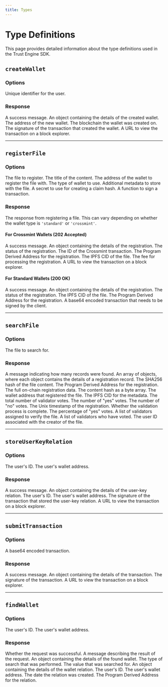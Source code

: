 ```yaml
---
title: Types
---
```


# Type Definitions

This page provides detailed information about the type definitions used in the Trust Engine SDK.

## `createWallet`

### Options

<ResponseField name="userID" type="string" required>
  Unique identifier for the user.
</ResponseField>

### Response

<ResponseField name="message" type="string">
  A success message.
</ResponseField>

<ResponseField name="details" type="object">
  An object containing the details of the created wallet.
  <Expandable>
    <ResponseField name="walletAddress" type="string">
      The address of the new wallet.
    </ResponseField>
    <ResponseField name="chain" type="string">
      The blockchain the wallet was created on.
    </ResponseField>
    <ResponseField name="transactionSignature" type="string">
      The signature of the transaction that created the wallet.
    </ResponseField>
    <ResponseField name="explorerUrl" type="string">
      A URL to view the transaction on a block explorer.
    </ResponseField>
  </Expandable>
</ResponseField>

---

## `registerFile`

### Options

<ResponseField name="file" type="File" required>
  The file to register.
</ResponseField>

<ResponseField name="contentTitle" type="string" required>
  The title of the content.
</ResponseField>

<ResponseField name="walletAddress" type="string" required>
  The address of the wallet to register the file with.
</ResponseField>

<ResponseField name="walletType" type="'standard' | 'crossmint'" required>
  The type of wallet to use.
</ResponseField>

<ResponseField name="metadata" type="string" optional>
  Additional metadata to store with the file.
</ResponseField>

<ResponseField name="secret" type="string" optional>
  A secret to use for creating a claim hash.
</ResponseField>

<ResponseField name="signTransaction" type="(transaction: Transaction) => Promise<Transaction>" optional>
  A function to sign a transaction.
</ResponseField>

### Response

The response from registering a file. This can vary depending on whether the wallet type is `'standard'` or `'crossmint'`.

#### For Crossmint Wallets (202 Accepted)

<ResponseField name="message" type="string">
  A success message.
</ResponseField>

<ResponseField name="details" type="object">
  An object containing the details of the registration.
  <Expandable>
    <ResponseField name="status" type="string">
      The status of the registration.
    </ResponseField>
    <ResponseField name="crossmintTransactionId" type="string">
      The ID of the Crossmint transaction.
    </ResponseField>
    <ResponseField name="contentRegistrationPDA" type="string">
      The Program Derived Address for the registration.
    </ResponseField>
    <ResponseField name="ipfsCid" type="string">
      The IPFS CID of the file.
    </ResponseField>
    <ResponseField name="processingFee" type="string">
      The fee for processing the registration.
    </ResponseField>
    <ResponseField name="explorerUrl" type="string">
      A URL to view the transaction on a block explorer.
    </ResponseField>
  </Expandable>
</ResponseField>

#### For Standard Wallets (200 OK)

<ResponseField name="message" type="string">
  A success message.
</ResponseField>

<ResponseField name="details" type="object">
  An object containing the details of the registration.
  <Expandable>
    <ResponseField name="status" type="string">
      The status of the registration.
    </ResponseField>
    <ResponseField name="ipfsCid" type="string">
      The IPFS CID of the file.
    </ResponseField>
    <ResponseField name="contentRegistrationPDA" type="string">
      The Program Derived Address for the registration.
    </ResponseField>
    <ResponseField name="transaction" type="string">
      A base64 encoded transaction that needs to be signed by the client.
    </ResponseField>
  </Expandable>
</ResponseField>

---

## `searchFile`

### Options

<ResponseField name="file" type="File" required>
  The file to search for.
</ResponseField>

### Response

<ResponseField name="message" type="string">
  A message indicating how many records were found.
</ResponseField>

<ResponseField name="details" type="Array<object>">
  An array of objects, where each object contains the details of a registration record.
  <Expandable>
    <ResponseField name="contentHash" type="string">
      The SHA256 hash of the file content.
    </ResponseField>
    <ResponseField name="pdaAddress" type="string">
      The Program Derived Address for the registration.
    </ResponseField>
    <ResponseField name="onChainRegistration" type="object">
        The full on-chain registration data.
        <Expandable>
            <ResponseField name="contentHash" type="Array<number>">
                The content hash as a byte array.
            </ResponseField>
            <ResponseField name="creator" type="string">
                The wallet address that registered the file.
            </ResponseField>
            <ResponseField name="ipfsCid" type="string">
                The IPFS CID for the metadata.
            </ResponseField>
            <ResponseField name="totalVotes" type="number">
                The total number of validator votes.
            </ResponseField>
            <ResponseField name="yesVotes" type="number">
                The number of "yes" votes.
            </ResponseField>
            <ResponseField name="noVotes" type="number">
                The number of "no" votes.
            </ResponseField>
            <ResponseField name="timestamp" type="number">
                The Unix timestamp of the registration.
            </ResponseField>
            <ResponseField name="finalized" type="boolean">
                Whether the validation process is complete.
            </ResponseField>
            <ResponseField name="consensusPercentage" type="number">
                The percentage of "yes" votes.
            </ResponseField>
            <ResponseField name="assignedValidators" type="Array<string>">
                A list of validators assigned to verify the file.
            </ResponseField>
            <ResponseField name="validatorsWhoVoted" type="Array<string>">
                A list of validators who have voted.
            </ResponseField>
        </Expandable>
    </ResponseField>
    <ResponseField name="userID" type="string">
      The user ID associated with the creator of the file.
    </ResponseField>
  </Expandable>
</ResponseField>

---

## `storeUserKeyRelation`

### Options

<ResponseField name="userID" type="string" required>
  The user's ID.
</ResponseField>

<ResponseField name="walletAddress" type="string" required>
  The user's wallet address.
</ResponseField>

### Response

<ResponseField name="message" type="string">
  A success message.
</ResponseField>

<ResponseField name="details" type="object">
  An object containing the details of the user-key relation.
  <Expandable>
    <ResponseField name="userID" type="string">
      The user's ID.
    </ResponseField>
    <ResponseField name="walletAddress" type="string">
      The user's wallet address.
    </ResponseField>
    <ResponseField name="transactionSignature" type="string">
      The signature of the transaction that stored the user-key relation.
    </ResponseField>
    <ResponseField name="explorerUrl" type="string">
      A URL to view the transaction on a block explorer.
    </ResponseField>
  </Expandable>
</ResponseField>

---

## `submitTransaction`

### Options

<ResponseField name="base64Transaction" type="string" required>
  A base64 encoded transaction.
</ResponseField>

### Response

<ResponseField name="message" type="string">
  A success message.
</ResponseField>

<ResponseField name="details" type="object">
  An object containing the details of the transaction.
  <Expandable>
    <ResponseField name="transactionSignature" type="string">
      The signature of the transaction.
    </ResponseField>
    <ResponseField name="explorerUrl" type="string">
      A URL to view the transaction on a block explorer.
    </ResponseField>
  </Expandable>
</ResponseField>

---

## `findWallet`

### Options

<ResponseField name="userID" type="string" optional>
  The user's ID.
</ResponseField>

<ResponseField name="walletAddress" type="string" optional>
  The user's wallet address.
</ResponseField>

### Response

<ResponseField name="success" type="boolean">
    Whether the request was successful.
</ResponseField>

<ResponseField name="message" type="string">
    A message describing the result of the request.
</ResponseField>

<ResponseField name="data" type="object">
    An object containing the details of the found wallet.
    <Expandable>
        <ResponseField name="searchType" type="string">
            The type of search that was performed.
        </ResponseField>
        <ResponseField name="searchValue" type="string">
            The value that was searched for.
        </ResponseField>
        <ResponseField name="relation" type="object">
            An object containing the details of the wallet relation.
            <Expandable>
                <ResponseField name="userId" type="string">
                    The user's ID.
                </ResponseField>
                <ResponseField name="walletAddress" type="string">
                    The user's wallet address.
                </ResponseField>
                <ResponseField name="createdAt" type="string">
                    The date the relation was created.
                </ResponseField>
                <ResponseField name="relationPDA" type="string">
                    The Program Derived Address for the relation.
                </ResponseField>
            </Expandable>
        </ResponseField>
    </Expandable>
</ResponseField>
